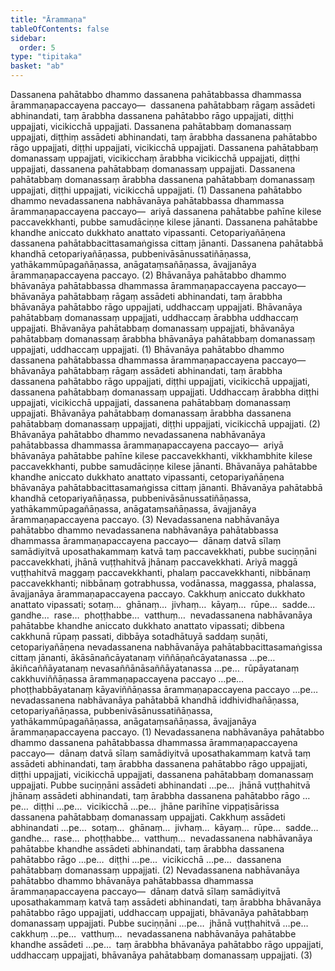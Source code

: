 ```yaml
---
title: "Ārammaṇa"
tableOfContents: false
sidebar:
  order: 5
type: "tipitaka"
basket: "ab"
---
```



<DynamicBreadcrumb />

<Division number="71">

<Paragraph number="947">
Dassanena pahātabbo dhammo dassanena pahātabbassa dhammassa ārammaṇapaccayena paccayo—  dassanena pahātabbaṃ rāgaṃ assādeti abhinandati, taṃ ārabbha dassanena pahātabbo rāgo uppajjati, diṭṭhi uppajjati, vicikicchā uppajjati. Dassanena pahātabbaṃ domanassaṃ uppajjati, diṭṭhiṃ assādeti abhinandati, taṃ ārabbha dassanena pahātabbo rāgo uppajjati, diṭṭhi uppajjati, vicikicchā uppajjati. Dassanena pahātabbaṃ domanassaṃ uppajjati, vicikicchaṃ ārabbha vicikicchā uppajjati, diṭṭhi uppajjati, dassanena pahātabbaṃ domanassaṃ uppajjati. Dassanena pahātabbaṃ domanassaṃ ārabbha dassanena pahātabbaṃ domanassaṃ uppajjati, diṭṭhi uppajjati, vicikicchā uppajjati. (1)
</Paragraph>

<Paragraph number="948">
Dassanena pahātabbo dhammo nevadassanena nabhāvanāya pahātabbassa dhammassa ārammaṇapaccayena paccayo—  ariyā dassanena pahātabbe pahīne kilese paccavekkhanti, pubbe samudāciṇṇe kilese jānanti. Dassanena pahātabbe khandhe aniccato dukkhato anattato vipassanti. Cetopariyañāṇena dassanena pahātabbacittasamaṅgissa cittaṃ jānanti. Dassanena pahātabbā khandhā cetopariyañāṇassa, pubbenivāsānussatiñāṇassa, yathākammūpagañāṇassa, anāgataṃsañāṇassa, āvajjanāya ārammaṇapaccayena paccayo. (2)
</Paragraph>

</Division>
<Division number="72">

<Paragraph number="949">
Bhāvanāya pahātabbo dhammo bhāvanāya pahātabbassa dhammassa ārammaṇapaccayena paccayo—  bhāvanāya pahātabbaṃ rāgaṃ assādeti abhinandati, taṃ ārabbha bhāvanāya pahātabbo rāgo uppajjati, uddhaccaṃ uppajjati. Bhāvanāya pahātabbaṃ domanassaṃ uppajjati, uddhaccaṃ ārabbha uddhaccaṃ uppajjati. Bhāvanāya pahātabbaṃ domanassaṃ uppajjati, bhāvanāya pahātabbaṃ domanassaṃ ārabbha bhāvanāya pahātabbaṃ domanassaṃ uppajjati, uddhaccaṃ uppajjati. (1)
</Paragraph>

<Paragraph number="950">
Bhāvanāya pahātabbo dhammo dassanena pahātabbassa dhammassa ārammaṇapaccayena paccayo—  bhāvanāya pahātabbaṃ rāgaṃ assādeti abhinandati, taṃ ārabbha dassanena pahātabbo rāgo uppajjati, diṭṭhi uppajjati, vicikicchā uppajjati, dassanena pahātabbaṃ domanassaṃ uppajjati. Uddhaccaṃ ārabbha diṭṭhi uppajjati, vicikicchā uppajjati, dassanena pahātabbaṃ domanassaṃ uppajjati. Bhāvanāya pahātabbaṃ domanassaṃ ārabbha dassanena pahātabbaṃ domanassaṃ uppajjati, diṭṭhi uppajjati, vicikicchā uppajjati. (2)
</Paragraph>

<Paragraph number="951">
Bhāvanāya pahātabbo dhammo nevadassanena nabhāvanāya pahātabbassa dhammassa ārammaṇapaccayena paccayo—  ariyā bhāvanāya pahātabbe pahīne kilese paccavekkhanti, vikkhambhite kilese paccavekkhanti, pubbe samudāciṇṇe kilese jānanti. Bhāvanāya pahātabbe khandhe aniccato dukkhato anattato vipassanti, cetopariyañāṇena bhāvanāya pahātabbacittasamaṅgissa cittaṃ jānanti. Bhāvanāya pahātabbā khandhā cetopariyañāṇassa, pubbenivāsānussatiñāṇassa, yathākammūpagañāṇassa, anāgataṃsañāṇassa, āvajjanāya ārammaṇapaccayena paccayo. (3)
</Paragraph>

</Division>
<Division number="73">

<Paragraph number="952">
Nevadassanena nabhāvanāya pahātabbo dhammo nevadassanena nabhāvanāya pahātabbassa dhammassa ārammaṇapaccayena paccayo—  dānaṃ datvā sīlaṃ samādiyitvā uposathakammaṃ katvā taṃ paccavekkhati, pubbe suciṇṇāni paccavekkhati, jhānā vuṭṭhahitvā jhānaṃ paccavekkhati. Ariyā maggā vuṭṭhahitvā maggaṃ paccavekkhanti, phalaṃ paccavekkhanti, nibbānaṃ paccavekkhanti; nibbānaṃ gotrabhussa, vodānassa, maggassa, phalassa, āvajjanāya ārammaṇapaccayena paccayo. Cakkhuṃ aniccato dukkhato anattato vipassati; sotaṃ…  ghānaṃ…  jivhaṃ…  kāyaṃ…  rūpe…  sadde…  gandhe…  rase…  phoṭṭhabbe…  vatthuṃ…  nevadassanena nabhāvanāya pahātabbe khandhe aniccato dukkhato anattato vipassati; dibbena cakkhunā rūpaṃ passati, dibbāya sotadhātuyā saddaṃ suṇāti, cetopariyañāṇena nevadassanena nabhāvanāya pahātabbacittasamaṅgissa cittaṃ jānanti, ākāsānañcāyatanaṃ viññāṇañcāyatanassa …pe…  ākiñcaññāyatanaṃ nevasaññānāsaññāyatanassa …pe…  rūpāyatanaṃ cakkhuviññāṇassa ārammaṇapaccayena paccayo …pe…  phoṭṭhabbāyatanaṃ kāyaviññāṇassa ārammaṇapaccayena paccayo …pe…  nevadassanena nabhāvanāya pahātabbā khandhā iddhividhañāṇassa, cetopariyañāṇassa, pubbenivāsānussatiñāṇassa, yathākammūpagañāṇassa, anāgataṃsañāṇassa, āvajjanāya ārammaṇapaccayena paccayo. (1)
</Paragraph>

<Paragraph number="953">
Nevadassanena nabhāvanāya pahātabbo dhammo dassanena pahātabbassa dhammassa ārammaṇapaccayena paccayo—  dānaṃ datvā sīlaṃ samādiyitvā uposathakammaṃ katvā taṃ assādeti abhinandati, taṃ ārabbha dassanena pahātabbo rāgo uppajjati, diṭṭhi uppajjati, vicikicchā uppajjati, dassanena pahātabbaṃ domanassaṃ uppajjati. Pubbe suciṇṇāni assādeti abhinandati …pe…  jhānā vuṭṭhahitvā jhānaṃ assādeti abhinandati, taṃ ārabbha dassanena pahātabbo rāgo …pe…  diṭṭhi …pe…  vicikicchā …pe…  jhāne parihīne vippaṭisārissa dassanena pahātabbaṃ domanassaṃ uppajjati. Cakkhuṃ assādeti abhinandati …pe…  sotaṃ…  ghānaṃ…  jivhaṃ…  kāyaṃ…  rūpe…  sadde…  gandhe…  rase…  phoṭṭhabbe…  vatthuṃ…  nevadassanena nabhāvanāya pahātabbe khandhe assādeti abhinandati, taṃ ārabbha dassanena pahātabbo rāgo …pe…  diṭṭhi …pe…  vicikicchā …pe…  dassanena pahātabbaṃ domanassaṃ uppajjati. (2)
</Paragraph>

<Paragraph number="954">
Nevadassanena nabhāvanāya pahātabbo dhammo bhāvanāya pahātabbassa dhammassa ārammaṇapaccayena paccayo—  dānaṃ datvā sīlaṃ samādiyitvā uposathakammaṃ katvā taṃ assādeti abhinandati, taṃ ārabbha bhāvanāya pahātabbo rāgo uppajjati, uddhaccaṃ uppajjati, bhāvanāya pahātabbaṃ domanassaṃ uppajjati. Pubbe suciṇṇāni …pe…  jhānā vuṭṭhahitvā …pe…  cakkhuṃ …pe…  vatthuṃ…  nevadassanena nabhāvanāya pahātabbe khandhe assādeti …pe…  taṃ ārabbha bhāvanāya pahātabbo rāgo uppajjati, uddhaccaṃ uppajjati, bhāvanāya pahātabbaṃ domanassaṃ uppajjati. (3)
</Paragraph>
</Division>